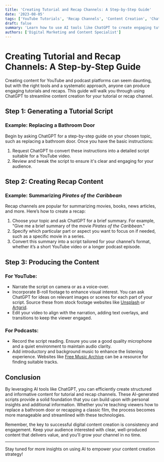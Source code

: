 ```yaml
---
title: 'Creating Tutorial and Recap Channels: A Step-by-Step Guide'
date: '2023-08-05'
tags: ['YouTube Tutorials', 'Recap Channels', 'Content Creation', 'ChatGPT Scripts']
draft: false
summary: 'Learn how to use AI tools like ChatGPT to create engaging tutorials and recap channels on platforms like YouTube and podcasts. This guide covers everything from generating scripts to filming and publishing.'
authors: ['Digital Marketing and Content Specialist']
---
```


# Creating Tutorial and Recap Channels: A Step-by-Step Guide

Creating content for YouTube and podcast platforms can seem daunting, but with the right tools and a systematic approach, anyone can produce engaging tutorials and recaps. This guide will walk you through using ChatGPT to streamline content creation for your tutorial or recap channel.

## Step 1: Generating a Tutorial Script

### Example: Replacing a Bathroom Door

Begin by asking ChatGPT for a step-by-step guide on your chosen topic, such as replacing a bathroom door. Once you have the basic instructions:

1. Request ChatGPT to convert these instructions into a detailed script suitable for a YouTube video.
2. Review and tweak the script to ensure it's clear and engaging for your audience.

## Step 2: Creating Recap Content

### Example: Summarizing *Pirates of the Caribbean*

Recap channels are popular for summarizing movies, books, news articles, and more. Here’s how to create a recap:

1. Choose your topic and ask ChatGPT for a brief summary. For example, "Give me a brief summary of the movie *Pirates of the Caribbean*."
2. Specify which particular part or aspect you want to focus on if needed, such as a specific movie in a series.
3. Convert this summary into a script tailored for your channel’s format, whether it’s a short YouTube video or a longer podcast episode.

## Step 3: Producing the Content

### For YouTube:

- Narrate the script on camera or as a voice-over.
- Incorporate B-roll footage to enhance visual interest. You can ask ChatGPT for ideas on relevant images or scenes for each part of your script. Source these from stock footage websites like [Unsplash](https://unsplash.com) or [Artgrid](https://www.artgrid.io).
- Edit your video to align with the narration, adding text overlays, and transitions to keep the viewer engaged.

### For Podcasts:

- Record the script reading. Ensure you use a good quality microphone and a quiet environment to maintain audio clarity.
- Add introductory and background music to enhance the listening experience. Websites like [Free Music Archive](https://freemusicarchive.org) can be a resource for finding suitable tracks.

## Conclusion

By leveraging AI tools like ChatGPT, you can efficiently create structured and informative content for tutorial and recap channels. These AI-generated scripts provide a solid foundation that you can build upon with personal insights and additional information. Whether you're teaching viewers how to replace a bathroom door or recapping a classic film, the process becomes more manageable and streamlined with these technologies.

Remember, the key to successful digital content creation is consistency and engagement. Keep your audience interested with clear, well-produced content that delivers value, and you'll grow your channel in no time.

---

Stay tuned for more insights on using AI to empower your content creation strategy!
